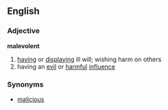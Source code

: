 ==English==
===Adjective===
'''malevolent'''
# [[having]] or [[displaying]] ill will; wishing harm on others
# having an [[evil]] or [[harmful]] [[influence]]
===Synonyms===
* [[malicious]]
